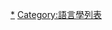 {{Catnav|頁面分類|列表|科學相關列表|語言學列表}}
{{Catnav|頁面分類|列表|社會相關列表|語言學列表}}
{{Catnav|頁面分類|社会|社會相關列表|語言學列表}}
{{Catnav|頁面分類|社会|文化|语言}}
{{Catnav|頁面分類|社会|生活|文化|语言}}
{{Catnav|頁面分類|人文學科|语言学|語言學列表}}
{{Catnav|頁面分類|人文學科|人类学|语言学|語言學列表}}
{{Catmore}}

[[Category:语言|*]]
[[Category:語言學列表|Category:語言學列表]]